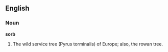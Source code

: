 ==English==

===Noun===

'''sorb'''

#The wild service tree (Pyrus torminalis) of Europe; also, the rowan tree.